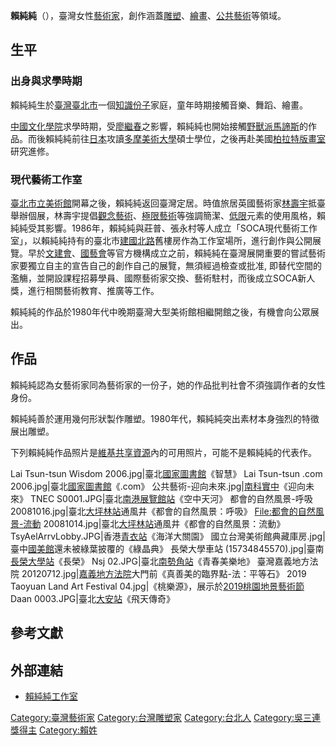 {{Infobox Artist
| subject_name = 賴純純
| birthname =  
| image_name = 
| image_caption 
| date_of_birth = {{birth year and age|1953}}
| place_of_birth = [[臺北市_(省轄市)|臺北市]]
| date_of_death = 
| place_of_death = 
| nationality = {{ROC}}
| field = [[繪畫|繪畫]]、[[雕塑|雕塑]]
| famous works = 
| training =
| movement = 
| patrons =
| awards =
| signature =
|}}
'''賴純純'''（{{bd|1953年||}}），臺灣女性[[藝術家|藝術家]]，創作涵蓋[[雕塑|雕塑]]、[[繪畫|繪畫]]、[[公共藝術|公共藝術]]等領域。{{R|呂淸夫|page=100}}

==生平==
===出身與求學時期===
賴純純生於[[臺灣|臺灣]][[臺北市|臺北市]]一個[[知識份子|知識份子]]家庭，童年時期接觸音樂、舞蹈、繪畫{{R|林幸妮|page=81}}。

[[中國文化學院|中國文化學院]]求學時期，受[[廖繼春|廖繼春]]之影響，賴純純也開始接觸[[野獸派|野獸派]][[馬諦斯|馬諦斯]]的作品{{R|林幸妮|page=82}}。而後賴純純前往[[日本|日本]]攻讀[[多摩美術大學|多摩美術大學]]碩士學位{{R|呂淸夫|page=100}}，之後再赴美國[[柏拉特版畫室|柏拉特版畫室]]研究進修{{R|陸蓉之|page=112}}。

===現代藝術工作室===
[[臺北市立美術館|臺北市立美術館]]開幕之後，賴純純返回臺灣定居。時值旅居英國藝術家[[林壽宇|林壽宇]]抵臺舉辦個展，林壽宇提倡[[觀念藝術|觀念藝術]]、[[極限藝術|極限藝術]]等強調簡潔、[[極簡主義|低限]]元素的使用風格，賴純純受其影響。{{R|蕭瓊瑞}}1986年，賴純純與莊普、張永村等人成立「SOCA現代藝術工作室」，以賴純純持有的臺北市[[建國南北路_(臺北市)|建國北路]]舊樓房作為工作室場所，進行創作與公開展覽{{R|高愷珮a|page1=95}}。早於[[文建會|文建會]]、[[國藝會|國藝會]]等官方機構成立之前，賴純純在臺灣展開重要的嘗試藝術家要獨立自主的宣告自己的創作自己的展覽，無須經過檢查或批准, 即替代空間的濫觴，並開設課程招募學員、國際藝術家交換、藝術駐村，而後成立SOCA新人獎，進行相關藝術教育、推廣等工作。{{R|高愷珮b}}

賴純純的作品於1980年代中晚期臺灣大型美術館相繼開館之後，有機會向公眾展出。{{R|林幸妮|page=26}}

==作品==
賴純純認為女藝術家同為藝術家的一份子，她的作品批判社會不須強調作者的女性身份。{{R|林幸妮|page=89}}

賴純純善於運用幾何形狀製作雕塑。1980年代，賴純純突出素材本身強烈的特徵展出雕塑。

下列賴純純作品照片是[[維基共享資源|維基共享資源]]內的可用照片，可能不是賴純純的代表作。
<gallery class="center">
Lai Tsun-tsun Wisdom 2006.jpg|臺北[[國家圖書館_(中華民國)|國家圖書館]]《智慧》
Lai Tsun-tsun .com 2006.jpg|臺北[[國家圖書館_(中華民國)|國家圖書館]]《.com》
公共藝術-迎向未來.jpg|[[南科實中|南科實中]]《迎向未來》
TNEC S0001.JPG|臺北[[南港展覽館站|南港展覽館站]]《空中天河》
都會的自然風景-呼吸 20081016.jpg|臺北[[大坪林站|大坪林站]]通風井《都會的自然風景：呼吸》
File:都會的自然風景-流動 20081014.jpg|臺北[[大坪林站|大坪林站]]通風井《都會的自然風景：流動》
TsyAelArrvLobby.JPG|香港[[青衣站|青衣站]]《海洋大關園》
國立台灣美術館典藏庫房.jpg|臺中[[國美館|國美館]]還未被綠葉披覆的《綠晶典》
長榮大學車站 (15734845570).jpg|臺南[[長榮大學站|長榮大學站]]《長榮》
Nsj 02.JPG|臺北[[南勢角站|南勢角站]]《青春美樂地》
臺灣嘉義地方法院 20120712.jpg|[[嘉義地方法院|嘉義地方法院]]大門前《真善美的臨界點-法：平等石》
2019 Taoyuan Land Art Festival 04.jpg|《桃樂源》，展示於[[2019桃園地景藝術節|2019桃園地景藝術節]]
Daan 0003.JPG|臺北[[大安站_(臺灣)|大安站]]《飛天傳奇》
</gallery>

==參考文獻==
{{reflist|60em|refs=

<!--論文-->
<ref name="林幸妮">{{cite journal|author=林幸妮|title=《賴純純藝術創作之探討─以女性主義的觀點論述》|journal=國立臺灣師範大學美術學系碩士論文|date=2009|url=http://handle.ncl.edu.tw/11296/ndltd/02124342835386445214}}</ref>

<ref name="高愷珮a">{{cite journal|author=高愷珮|title=《1980年代台灣低限潮流研究：以「異度空間」、「超度空間」為中心的考察》|journal=國立臺南藝術大學藝術史學系藝術史與藝術評論碩士論文|date=2012|url=http://handle.ncl.edu.tw/11296/ndltd/84304165599792867235}}</ref>

<!--期刊-->
<ref name="高愷珮b">{{cite journal|author=高愷珮|title=〈燃燒青春與革命熱情的實踐精神─賴純純和SOCA現代藝術工作室〉|journal=《藝術家》|issue=451期|date=2012-12|page=頁204-206|publisher=藝術家雜誌社|issn=10164170}}</ref>

<ref name="蕭瓊瑞">{{cite journal|author=蕭瓊瑞|title=〈迷離與絕對—賴純純的藝術探索〉|journal=《藝術家》|issue=422期|date=2010-07|page=頁210-213|publisher=藝術家雜誌社|url=http://www.itpark.com.tw/artist/critical_data/35/1504/59|issn=10164170|access-date=2016-03-05|archive-date=2021-03-23|archive-url=https://web.archive.org/web/20210323091125/http://www.itpark.com.tw/artist/critical_data/35/1504/59|dead-url=no}}</ref>

<!--圖書-->
<ref name="呂淸夫">{{cite book|author=呂淸夫|title=《台灣美術地方發展史全集  台北地區, 第 2 卷》|publisher=日創社文化事業|date=2005|url=https://books.google.com.tw/books?id=qOvjjgEACAAJ|isbn=9789868132559}}</ref>

<ref name="陸蓉之">{{cite book|author=陸蓉之|title=《台灣當代女性藝術史, 1945-2002》|publisher=藝術家出版社|date=2002|url=https://books.google.com.tw/books?hl=zh-TW&id=Gv1nAAAAIAAJ|isbn=9789867957290|oclc= 816474492}}</ref>

}}

==外部連結==
*[http://www.juntlai.com 賴純純工作室] {{Wayback|url=http://www.juntlai.com/ |date=20210323092328 }}

[[Category:臺灣藝術家|Category:臺灣藝術家]]
[[Category:台灣雕塑家|Category:台灣雕塑家]]
[[Category:台北人|Category:台北人]]
[[Category:吳三連獎得主|Category:吳三連獎得主]]
[[Category:賴姓|Category:賴姓]]